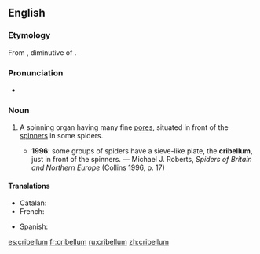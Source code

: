 ==English==
{{wikipedia}}

===Etymology===
From {{etyl|la|en}} {{term|cribellum|lang=la}}, diminutive of {{term|cribrum||sieve|lang=la}}.

===Pronunciation===
* {{IPA|/kɹɪˈbɛləm/}}

===Noun===
{{en-noun|cribella}}

# {{context|zoology|lang=en}} A spinning organ having many fine [[pores]], situated in front of the [[spinner]]s in some spiders.
#* '''1996''': some groups of spiders have a sieve-like plate, the '''cribellum''', just in front of the spinners. — Michael J. Roberts, ''Spiders of Britain and Northern Europe'' (Collins 1996, p. 17)

====Translations====
{{trans-top|spinning organ}}
* Catalan: {{t-|ca|cribel|m}}
* French: {{t+|fr|cribellum|m}}
{{trans-mid}}
* Spanish: {{t-|es|cribelo|m}}
{{trans-bottom}}

[[es:cribellum]]
[[fr:cribellum]]
[[ru:cribellum]]
[[zh:cribellum]]